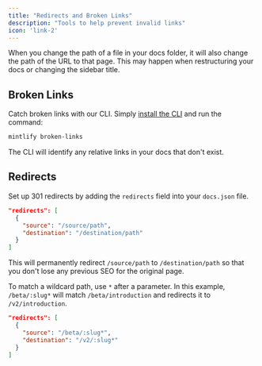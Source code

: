 ```yaml
---
title: "Redirects and Broken Links"
description: "Tools to help prevent invalid links"
icon: 'link-2'
---
```


When you change the path of a file in your docs folder, it will also change the path of the URL to that page. This may happen when restructuring your docs or changing the sidebar title.

## Broken Links

Catch broken links with our CLI. Simply [install the CLI](/installation) and run the command:

```bash
mintlify broken-links
```

The CLI will identify any relative links in your docs that don't exist.

## Redirects

Set up 301 redirects by adding the `redirects` field into your `docs.json` file.

```json
"redirects": [
  {
    "source": "/source/path",
    "destination": "/destination/path"
  }
]
```

This will permanently redirect `/source/path` to `/destination/path` so that you don't lose any previous SEO for the original page.

To match a wildcard path, use `*` after a parameter. In this example, `/beta/:slug*` will match `/beta/introduction` and redirects it to `/v2/introduction`.

```json
"redirects": [
  {
    "source": "/beta/:slug*",
    "destination": "/v2/:slug*"
  }
]
```
